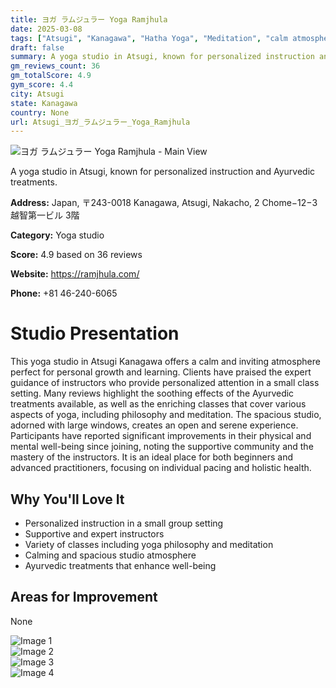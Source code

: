 ```yaml
---
title: ヨガ ラムジュラー Yoga Ramjhula
date: 2025-03-08
tags: ["Atsugi", "Kanagawa", "Hatha Yoga", "Meditation", "calm atmosphere", "small group", "Atsugi"]  
draft: false
summary: A yoga studio in Atsugi, known for personalized instruction and Ayurvedic treatments.
gm_reviews_count: 36
gm_totalScore: 4.9
gym_score: 4.4
city: Atsugi
state: Kanagawa
country: None
url: Atsugi_ヨガ_ラムジュラー_Yoga_Ramjhula
---
```


<div className="aspect-[16/9] relative my-8">
  <img 
    src="https://lh5.googleusercontent.com/p/AF1QipOUGvS1bVS3yQSMEBRcCBly4OVvtx9yUCD2wxyo=w1920-h1080-k-no"
    alt="ヨガ ラムジュラー Yoga Ramjhula - Main View"
    className="object-cover absolute inset-0 w-full h-full rounded-lg"
  />
</div>

A yoga studio in Atsugi, known for personalized instruction and Ayurvedic treatments.

**Address:** Japan, 〒243-0018 Kanagawa, Atsugi, Nakacho, 2 Chome−12−3 越智第一ビル 3階

**Category:** Yoga studio

**Score:** 4.9 based on 36 reviews

**Website:** https://ramjhula.com/

**Phone:** +81 46-240-6065

# Studio Presentation

This yoga studio in Atsugi Kanagawa offers a calm and inviting atmosphere perfect for personal growth and learning. Clients have praised the expert guidance of instructors who provide personalized attention in a small class setting. Many reviews highlight the soothing effects of the Ayurvedic treatments available, as well as the enriching classes that cover various aspects of yoga, including philosophy and meditation. The spacious studio, adorned with large windows, creates an open and serene experience. Participants have reported significant improvements in their physical and mental well-being since joining, noting the supportive community and the mastery of the instructors. It is an ideal place for both beginners and advanced practitioners, focusing on individual pacing and holistic health.

## Why You'll Love It

- Personalized instruction in a small group setting
- Supportive and expert instructors
- Variety of classes including yoga philosophy and meditation
- Calming and spacious studio atmosphere
- Ayurvedic treatments that enhance well-being

## Areas for Improvement

None

<div className="grid grid-cols-1 xl:grid-cols-2 gap-4 my-8">
<div className="aspect-[4/3] relative"><img src="https://lh5.googleusercontent.com/p/AF1QipM3Ob_EYEmQfNFQE6ErYpSF0ZYpdsO-629QBSoS=w1920-h1080-k-no" alt="Image 1" className="object-cover absolute inset-0 w-full h-full rounded-lg" /></div>
<div className="aspect-[4/3] relative"><img src="https://lh5.googleusercontent.com/p/AF1QipMvfDXn1iacZJTmkq8S98XLFVDfu3oxzNHRHIs0=w1920-h1080-k-no" alt="Image 2" className="object-cover absolute inset-0 w-full h-full rounded-lg" /></div>
<div className="aspect-[4/3] relative"><img src="https://lh5.googleusercontent.com/p/AF1QipNJjMr_QlPVixCP6MeodFY-kvovr8P_h9unVcxd=w1920-h1080-k-no" alt="Image 3" className="object-cover absolute inset-0 w-full h-full rounded-lg" /></div>
<div className="aspect-[4/3] relative"><img src="https://lh5.googleusercontent.com/p/AF1QipOyKgYpYdJdezmHsSI4K3MOoapdgncCozr-LFM6=w1920-h1080-k-no" alt="Image 4" className="object-cover absolute inset-0 w-full h-full rounded-lg" /></div>
</div>